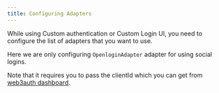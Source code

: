 ```yaml
---
title: Configuring Adapters
---
```


While using Custom authentication or Custom Login UI, you need to configure the list of adapters that you want to use.

Here we are only configuring `OpenloginAdapter` adapter for using social logins.

Note that it requires you to pass the clientId which you can get from [web3auth dashboard](https://dashboard.web3auth.io).

```

```
